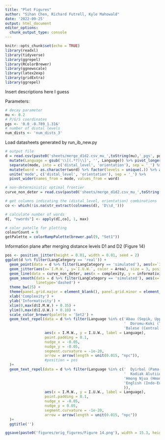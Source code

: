 ```yaml
---
title: "Plot Figures"
author: "Sihan Chen, Richard Futrell, Kyle Mahowald"
date: '2022-09-25'
output: html_document
editor_options: 
  chunk_output_type: console
---
```


```r
knitr::opts_chunk$set(echo = TRUE)
library(readxl)
library(tidyverse)
library(ggrepel)
library(RColorBrewer)
library(ggnewscale)
library(latex2exp)
library(gridExtra)
library(ggrepel)
```

Insert descriptions here I guess

Parameters:
```r
# decay parameter
mu <- 0.2
# P/G/S coordinates
pgs <- '0.0_-0.789_1.316'
# number of distal levels
num_dists <- 'num_dists_3'
```

Load datasheets generated by run_ib_new.py
```r
# output file 
d = read.csv(paste0('sheets/merge_d1d2.csv_mu_',toString(mu),'_pgs', pgs, num_dists, '.csv'))  %>%
  mutate(Language = gsub('\\[(.*?)\\]', '', Language)) %>% pivot_longer(2:10, names_to = 'mode', values_to = 'word') %>%
  separate(mode, into = c('distal_level', 'orientation'), sep = '_') %>% group_by(Language) %>% 
  mutate(word = as.character(word) %>% factor(levels = unique(.)) %>% as.numeric()) %>% ungroup() %>%
  unite('mode', c('distal_level', 'orientation'), sep = '_') %>%
  pivot_wider(names_from = mode, values_from = word)

# non-deterministic optimal frontier
curve_non_deter = read.csv(paste0('sheets/merge_d1d2.csv_mu_',toString(mu),'_pgs', pgs, num_dists, '_ib_curve.csv'))

# get columns indicating the (distal_level, orientation) combinations
co <- which(!is.na(str_extract(colnames(d), 'D\\d_')))

# calculate number of words 
d[, "nwords"] <- apply(d[,co], 1, max)

# color patelle for plotting
colourCount = 9
getPalette = colorRampPalette(brewer.pal(9, "Set1"))

```

Information plane after merging distance levels D1 and D2 (Figure 14)

```r
pos <- position_jitter(height = 0.01, width = 0.01, seed = 2)
ggplot(d %>% filter(LangCategory == 'real')) +
  geom_point(data = d %>% filter(LangCategory == 'simulated'), aes(x=`I.M.W.`, y=`I.U.W.`), alpha = 0.1, size = 3, color = 'gray') +
  geom_jitter(aes(x=`I.M.W.`, y=`I.U.W.`, color = Area), size = 3, position = pos) +
  geom_line(data = curve_non_deter, aes(x = complexity, y = informativity ), color = 'black', size = 1) +
  geom_smooth(data = d %>% filter(LangCategory == 'simulated'), aes(x=`I.M.W.`, y=`I.U.W.`), method = 'lm', color ='blue', 
              linetype='dashed') +
  theme_bw(25) +
  theme(panel.grid.major = element_blank(), panel.grid.minor = element_blank()) +
  xlab('Complexity') +
  ylab('Informativity') +
  xlim(0,max(d$I.M.W.) + 0.35) +
  ylim(0,max(d$I.U.W.) + 0.10) +
  scale_color_brewer(palette = 'Set2') +
  geom_text_repel(data = d %>% filter(Language %in% c('Abau (Sepik, Upper) ',
                                                      '  Doromu-Koki (Trans-New Guinea, Manubaran) ',
                                                      'Balese (Central Sudanic)')),
                  aes(x = I.M.W., y = I.U.W., label = Language),
                  point.padding = 0.1,
                  nudge_x = -0.05,
                  nudge_y = -0.05,
                  segment.curvature = -1e-20,
                  arrow = arrow(length = unit(0.015, "npc")),
                  #position = pos
  )+
  geom_text_repel(data = d %>% filter(Language %in% c('  Dyirbal (Pama-Nyungan)',
                                                      '  Kodiak Alutiiq (Eskimo-Aleut, Aleut) ',
                                                      'Hmong Njua (Hmong-Mien, Chuanqiandian)',
                                                      'English (Indo-European, Germanic)'
                                                      )),
                  aes(x = I.M.W., y = I.U.W., label = Language),
                  point.padding = 0.1,
                  nudge_x = -0.05,
                  nudge_y = 0.05,
                  segment.curvature = -1e-20,
                  arrow = arrow(length = unit(0.015, "npc"))
  )+
  ggtitle('')

ggsave(paste0('figures/orig_figures/Figure 14.png'), width = 15.3, height = 9, units = 'in')

```


